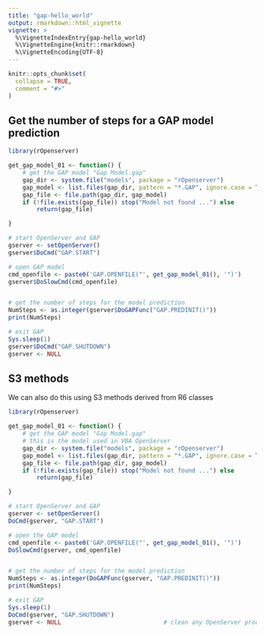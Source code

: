 ```yaml
---
title: "gap-hello_world"
output: rmarkdown::html_vignette
vignette: >
  %\VignetteIndexEntry{gap-hello_world}
  %\VignetteEngine{knitr::rmarkdown}
  %\VignetteEncoding{UTF-8}
---
```


```r
knitr::opts_chunk$set(
  collapse = TRUE,
  comment = "#>"
)
```


## Get the number of steps for a GAP model prediction

```r
library(rOpenserver)

get_gap_model_01 <- function() {
    # get the GAP model "Gap Model.gap"
    gap_dir <- system.file("models", package = "rOpenserver")
    gap_model <- list.files(gap_dir, pattern = "*.GAP", ignore.case = TRUE)[1]
    gap_file <- file.path(gap_dir, gap_model)
    if (!file.exists(gap_file)) stop("Model not found ...") else
        return(gap_file)

}

# start OpenServer and GAP
gserver <- setOpenServer()
gserver$DoCmd("GAP.START")

# open GAP model
cmd_openfile <- paste0('GAP.OPENFILE("', get_gap_model_01(), '")')
gserver$DoSlowCmd(cmd_openfile)


# get the number of steps for the model prediction
NumSteps <- as.integer(gserver$DoGAPFunc("GAP.PREDINIT()"))
print(NumSteps)

# exit GAP
Sys.sleep(1)
gserver$DoCmd("GAP.SHUTDOWN")
gserver <- NULL
```


## S3 methods
We can also do this using S3 methods derived from R6 classes


```r
library(rOpenserver)

get_gap_model_01 <- function() {
    # get the GAP model "Gap Model.gap"
    # this is the model used in VBA OpenServer
    gap_dir <- system.file("models", package = "rOpenserver")
    gap_model <- list.files(gap_dir, pattern = "*.GAP", ignore.case = TRUE)[1]
    gap_file <- file.path(gap_dir, gap_model)
    if (!file.exists(gap_file)) stop("Model not found ...") else
        return(gap_file)

}

# start OpenServer and GAP
gserver <- setOpenServer()
DoCmd(gserver, "GAP.START")

# open the GAP model
cmd_openfile <- paste0('GAP.OPENFILE("', get_gap_model_01(), '")')
DoSlowCmd(gserver, cmd_openfile)


# get the number of steps for the model prediction
NumSteps <- as.integer(DoGAPFunc(gserver, "GAP.PREDINIT()"))
print(NumSteps)

# exit GAP
Sys.sleep(1)
DoCmd(gserver, "GAP.SHUTDOWN")
gserver <- NULL                             # clean any OpenServer processes
```
